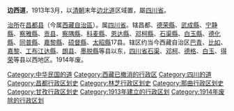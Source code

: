 '''边西道'''，1913年3月，以[[清朝|清朝]]末年[[边北道|边北道]]区域置，屬[[四川省_(中華民國)|四川省]]。

[[治所|治所]]在[[昌都县|昌都县]]（今属[[西藏自治區|西藏自治區]]）。属[[四川省|四川省]]。辖昌都、[[德荣縣|德荣縣]]、[[武成縣_(西康)|武成縣]]、[[宁静縣|宁静縣]]、[[察雅縣|察雅縣]]、[[贡县|贡县]]、[[察隅縣|察隅縣]]、[[科麦縣|科麦縣]]、[[恩达縣|恩达縣]]、[[邓柯縣|邓柯縣]]、[[石渠县|石渠縣]]、[[白玉县|白玉縣]]、[[德化縣|德化縣]]、[[同普縣|同普縣]]、[[嘉黎縣|嘉黎縣]]、[[硕督縣|硕督縣]]、[[太昭縣|太昭縣]]17县。辖区约当今西藏自治区[[巴青县|巴青]]、[[比如县|比如]]、[[嘉黎县|嘉黎]]、[[工布江达縣|工布江达縣]]、[[朗县|朗县]]、[[墨脱縣|墨脱縣]]等县以东，[[四川省|四川省]][[石渠县|石渠]]、[[邓柯縣|邓柯]]、[[德格县|德格]]、[[白玉县|白玉]]、[[得荣县|得荣]]等县以西地区。1914年废。

{{中华民国大陆时期行政区划小作品}}
{{DEFAULTSORT:B}}
[[Category:中华民国的道|Category:中华民国的道]]
[[Category:西藏已撤消的行政区|Category:西藏已撤消的行政区]]
[[Category:四川的道|Category:四川的道]]
[[Category:昌都行政区划史|Category:昌都行政区划史]]
[[Category:林芝行政区划史|Category:林芝行政区划史]]
[[Category:那曲行政区划史|Category:那曲行政区划史]]
[[Category:甘孜行政区划史|Category:甘孜行政区划史]]
[[Category:1913年建立的行政区划|Category:1913年建立的行政区划]]
[[Category:1914年废除的行政区划|Category:1914年废除的行政区划]]